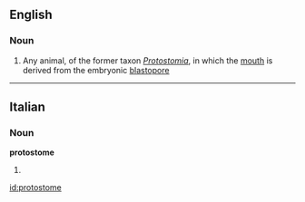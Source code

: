 ==English==

===Noun===
{{wikipedia}}
{{en-noun}}

# Any animal, of the former taxon ''[[Protostomia]]'', in which the [[mouth]] is derived from the embryonic [[blastopore]]

----

==Italian==

===Noun===
'''protostome''' {{m}}

# {{plural of|[[protostoma]]|lang=it}}

[[id:protostome]]